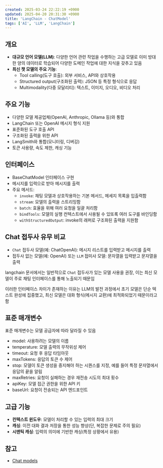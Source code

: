 ```yaml
---
created: 2025-03-24 22:22:19 +0900
updated: 2025-04-20 20:31:30 +0900
title: 'LangChain - ChatModel'
tags: ['AI', 'LLM', 'LangChain']
---
```


## 개요

- **대규모 언어 모델(LLM)**: 다양한 언어 관련 작업을 수행하는 고급 모델로 이미 방대한 양의 데이터로 학습되어 다양한 도메인 작업에 대한 지식을 갖추고 있음
- **최신 챗 모델의 주요 기능**:
  - Tool calling(도구 호출): 외부 서비스, API와 상호작용
  - Structured output(구조화된 출력): JSON 등 특정 형식으로 응답
  - Multimodality(다중 모달리티): 텍스트, 이미지, 오디오, 비디오 처리

## 주요 기능

- 다양한 모델 제공업체(OpenAI, Anthropic, Ollama 등)와 통합
- LangChain 또는 OpenAI 메시지 형식 지원
- 표준화된 도구 호출 API
- 구조화된 출력을 위한 API
- LangSmith와 통합(모니터링, 디버깅)
- 토큰 사용량, 속도 제한, 캐싱 기능

## 인터페이스

- BaseChatModel 인터페이스 구현
- 메시지를 입력으로 받아 메시지를 출력
- 주요 메서드:
	- `invoke`: 채팅 모델과 상호작용하는 기본 메서드, 메세지 목록을 입출력함
	- `stream`: 모델의 출력을 스트리밍함
	- `batch`: 효율을 위해 여러 요청을 일괄 처리함
	- `bindTools`: 모델의 실행 컨텍스트에서 사용될 수 있또록 여러 도구를 바인딩함
	- `withStructuredOutput`: invoke의 래퍼로 구조화된 출력을 지원함

## Chat 접두사 유무 비교

- `Chat` 접두사 모델(예: ChatOpenAI): 메시지 리스트를 입력받고 메시지를 출력
- 접두사 없는 모델(예: OpenAI) 또는 `LLM` 접미사 모델: 문자열을 입력받고 문자열을 출력

langchain 문서에서는 일반적으로 `Chat` 접두사가 있는 모델 사용을 권장,
이는 최신 모델이 주로 채팅 인터페이스를 통해 노출되기 때문임

이러한 인터페이스 차이가 존재하는 이유는 LLM의 발전 과정에서 초기 모델은 단순 텍스트 완성에 집중했고, 최신 모델은 대화 형식(메시지 교환)에 최적화되었기 때문이라고 함

## 표준 매개변수

표준 매개변수는 모델 공급자에 따라 달라질 수 있음

- model: 사용하려는 모델의 이름
- temperature: 모델 출력의 무작위성 제어
- timeout: 요청 후 응답 타임아웃
- maxTokens: 응답의 토큰 수 제어
- stop: 모델이 토큰 생성을 중지해야 하는 시퀀스를 지정, 예를 들어 특정 문자열에서 응답의 끝을 알림
- maxRetries: 요청이 실패하는 경우 재전송 시도의 최대 횟수
- apiKey: 모델 접근 권한을 위한 API 키
- baseUrl: 요청이 전송되는 API 엔드포인트

## 고급 기능

- **컨텍스트 윈도우**: 모델이 처리할 수 있는 입력의 최대 크기
- **캐싱**: 이전 대화 결과 저장을 통한 성능 향상(단, 복잡한 문제로 주의 필요)
- **시맨틱 캐싱**: 입력의 의미에 기반한 캐싱(특정 상황에서 유용)

## 참고

- [Chat models](https://js.langchain.com/docs/concepts/chat_models)
